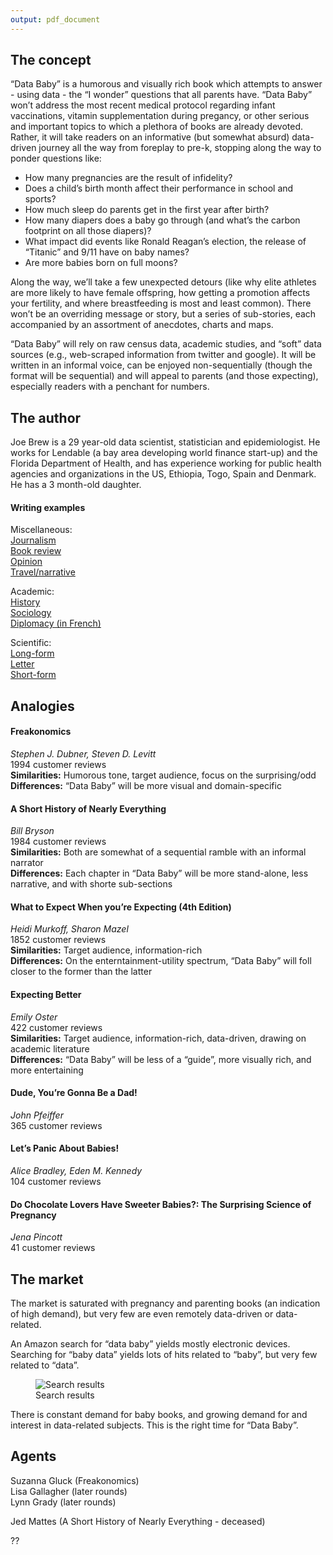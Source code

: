 ```yaml
---
output: pdf_document
---
```

## The concept

"Data Baby" is a humorous and visually rich book which attempts to answer - using data - the "I wonder" questions that all parents have.  "Data Baby" won't address the most recent medical protocol regarding infant vaccinations, vitamin supplementation during pregancy, or other serious and important topics to which a plethora of books are already devoted.  Rather, it will take readers on an informative (but somewhat absurd) data-driven journey all the way from foreplay to pre-k, stopping along the way to ponder questions like:   

- How many pregnancies are the result of infidelity?  
- Does a child's birth month affect their performance in school and sports?   
- How much sleep do parents get in the first year after birth?  
- How many diapers does a baby go through (and what's the carbon footprint on all those diapers)?  
- What impact did events like Ronald Reagan's election, the release of "Titanic" and 9/11 have on baby names?  
- Are more babies born on full moons?    

Along the way, we'll take a few unexpected detours (like why elite athletes are more likely to have female offspring, how getting a promotion affects your fertility, and where breastfeeding is most and least common). There won't be an overriding message or story, but a series of sub-stories, each accompanied by an assortment of anecdotes, charts and maps.    

"Data Baby" will rely on raw census data, academic studies, and "soft" data sources (e.g., web-scraped information from twitter and google).  It will be written in an informal voice, can be enjoyed non-sequentially (though the format will be sequential) and will appeal to parents (and those expecting), especially readers with a penchant for numbers.

## The author

Joe Brew is a 29 year-old data scientist, statistician and epidemiologist. He works for Lendable (a bay area developing world finance start-up) and the Florida Department of Health, and has experience working for public health agencies and organizations in the US, Ethiopia, Togo, Spain and Denmark.  He has a 3 month-old daughter.


#### Writing examples   


Miscellaneous:  
[Journalism](http://www.ticotimes.net/2011/04/15/guatemala-city-grapples-with-gang-terrorism "Guatemala City grapples with gang terrorism")  
[Book review](https://github.com/joebrew/misc/blob/master/writings/Indignation.pdf/ "Indignation by Stephane Hassel")  
[Opinion](https://github.com/joebrew/misc/blob/master/writings/AfricaforAfricans.pdf "Africa for Africans")  
[Travel/narrative](https://github.com/joebrew/misc/blob/master/writings/AnotherDayinEthiopia.pdf "Another day in Ethiopia")  

Academic:   
[History](https://github.com/joebrew/misc/blob/master/writings/Guerrillas%20and%20Gospel.pdf "Religion and civil war in Guatemala")  
[Sociology](https://github.com/joebrew/misc/blob/master/writings/Religious%20Division%20in%20Guatemala.pdf "Religious division in Guatemala")    
[Diplomacy (in French)](https://github.com/joebrew/misc/blob/master/writings/La%20presse%20comme%20arme%20politique.pdf "The Paris Accords to end the Vietnam War")  
  
Scientific:  
[Long-form](https://github.com/joebrew/misc/blob/master/writings/Youth%20Overweight%20in%20Denmark.pdf "Youth overweight in Denmark")  
[Letter](https://github.com/joebrew/uf/blob/master/phc7901/submitted_letter_joe_brew.pdf "Mis-measurement in epidemiology")  
[Short-form](http://www.ncbi.nlm.nih.gov/pubmed?term=(Brew%2C%20Joe%5BAuthor%5D)%20OR%20Brew%2C%20Joseph%5BAuthor%5D "Published peer-reviewed articles")

  
  


## Analogies

#### Freakonomics  
_Stephen J. Dubner, Steven D. Levitt_  
1994 customer reviews  
**Similarities:** Humorous tone, target audience, focus on the surprising/odd  
**Differences:** "Data Baby" will be more visual and domain-specific   

#### A Short History of Nearly Everything  
_Bill Bryson_  
1984 customer reviews  
**Similarities:** Both are somewhat of a sequential ramble with an informal narrator     
**Differences:** Each chapter in "Data Baby" will be more stand-alone, less narrative, and with shorte sub-sections      

#### What to Expect When you're Expecting (4th Edition)  
_Heidi Murkoff, Sharon Mazel_  
1852 customer reviews  
**Similarities:** Target audience, information-rich  
**Differences:** On the enterntainment-utility spectrum, "Data Baby" will foll closer to the former than the latter    


#### Expecting Better  
_Emily Oster_  
422 customer reviews  
**Similarities:** Target audience, information-rich, data-driven, drawing on academic literature    
**Differences:** "Data Baby" will be less of a "guide", more visually rich, and more entertaining  


#### Dude, You're Gonna Be a Dad!  
_John Pfeiffer_  
365 customer reviews  


#### Let's Panic About Babies!  
_Alice Bradley, Eden M. Kennedy_  
104 customer reviews  

#### Do Chocolate Lovers Have Sweeter Babies?: The Surprising Science of Pregnancy  
_Jena Pincott_  
41 customer reviews  

\newpage  

## The market
The market is saturated with pregnancy and parenting books (an indication of high demand), but very few are even remotely data-driven or data-related.  

An Amazon search for "data baby" yields mostly electronic devices. Searching for "baby data" yields lots of hits related to "baby", but very few related to "data".  


![Search results](amazon_search.png)


There is constant demand for baby books, and growing demand for and interest in data-related subjects.  This is the right time for "Data Baby".

## Agents

Suzanna Gluck (Freakonomics)  
Lisa Gallagher (later rounds)  
Lynn Grady (later rounds)  

Jed Mattes (A Short History of Nearly Everything - deceased)

??
